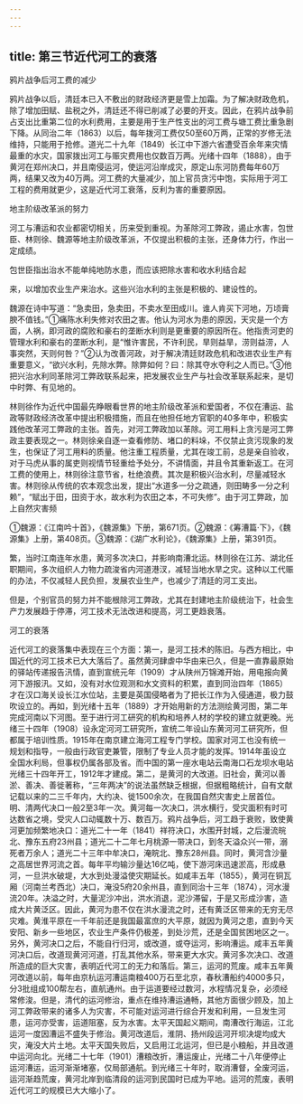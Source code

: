 ```yaml
---
---
---
```

title: 第三节近代河工的衰落
---



鸦片战争后河工费的减少

鸦片战争以后，清廷本已入不敷出的财政经济更是雪上加霜。为了解决财政危机，除了增加田赋、盐税之外，清廷还不得已削减了必要的开支。因此，在鸦片战争前占支出比重第二位的水利费用，主要是用于生产性支出的河工费与塘工费比重急剧下降。从同治二年（1863）以后，每年拨河工费仅50至60万两，正常的岁修无法维持，只能用于抢修。道光二十九年（1849）长江中下游六省遭受百余年来灾情最重的水灾，国家拨出河工与赈灾费用也仅数百万两。光绪十四年（1888），由于黄河在郑州决口，并且南侵运河，使运河沿岸成灾，原定山东河防费每年60万两，结果又改为40万两。河工费的大量减少，加上官员贪污中饱，实际用于河工工程的费用就更少，这是近代河工衰落，反利为害的重要原因。

地主阶级改革派的努力

河工与漕运和农业都密切相关，历来受到重视。为革除河工弊政，遏止水害，包世臣、林则徐、魏源等地主阶级改革派，不仅提出积极的主张，还身体力行，作出一定成绩。

包世臣指出治水不能单纯地防水患，而应该把除水害和收水利结合起

来，以增加农业生产来治水。这些兴治水利的主张是积极的、建设性的。

魏源在诗中写道：“急卖田，急卖田，不卖水至田成川。谁人肯买下河地，万顷膏腴不值钱。”①痛陈水利失修对农田之害。他认为河水为患的原因，天灾是一个方面，人祸，即河政的腐败和豪右的垄断水利则是更重要的原因所在。他指责河吏的管理水利和豪右的垄断水利，是“惟许害民，不许利民，旱则益旱，涝则益涝，人事突然，天则何咎？”②认为改善河政，对于解决清廷财政危机和改进农业生产有重要意义，“欲兴水利，先除水弊。除弊如何？曰：除其夺水夺利之人而已。”③他把兴治水利同革除河工弊政联系起来，把发展农业生产与社会改革联系起来，是切中时弊、有见地的。

林则徐作为近代中国最先睁眼看世界的地主阶级改革派和爱国者，不仅在漕运、盐政等财政经济改革中提出积极措施，而且在他担任地方官职的40多年中，积极实践他改革河工弊政的主张。首先，对河工弊政加以革除。河工用料上贪污是河工弊政主要表现之一。林则徐亲自逐一查看修防、堵口的料垛，不仅禁止贪污现象的发生，也保证了河工用料的质量。他注重工程质量，尤其在竣工前，总是亲自验收，对于马虎从事的属吏则视情节轻重给予处分，不讲情面，并且令其重新返工。在河工费的使用上，林则徐注意节省，杜绝浪费。其次是积极兴治水利，尽量减轻水害。林则徐从传统的农本观念出发，提出“水道多一分之疏通，则田畴多一分之利赖”，“赋出于田，田资于水，故水利为农田之本，不可失修”。由于河工弊政，加上自然灾害频

①魏源：《江南吟十首》，《魏源集》下册，第671页。②魏源：《筹漕篇·下》，《魏源集》上册，第408页。③魏源：《湖广水利论》，《魏源集》上册，第391页。

繁，当时江南连年水患，黄河多次决口，并影响南漕北运。林则徐在江苏、湖北任职期间，多次组织人力物力疏浚省内河道港汊，减轻当地水旱之灾。这种以工代赈的办法，不仅减轻人民负担，发展农业生产，也减少了清廷的河工支出。

但是，个别官员的努力并不能根除河工弊政，尤其在封建地主阶级统治下，社会生产力发展趋于停滞，河工技术无法改进和提高，河工更趋衰落。

河工的衰落

近代河工的衰落集中表现在三个方面：第一，是河工技术的陈旧。与西方相比，中国近代的河工技术已大大落后了。虽然黄河肆虐中华由来已久，但是一直靠最原始的驿站传递报告汛情，直到宣统元年（1909）才从陕州万锦滩开始，用电报向黄河下游报汛。又如，没有对水位观测和水文资料的积累，直到同治四年（1865）才在汉口海关设长江水位站，主要是英国侵略者为了把长江作为入侵通道，极力鼓吹设立的。再如，到光绪十五年（1889）才开始用新的方法测绘黄河图，第二年完成河南以下河图。至于进行河工研究的机构和培养人材的学校的建立就更晚。光绪三十四年（1908）设永定河河工研究所，宣统二年设山东黄河河工研究所，但都属于培训性质。1915年在南京建立海河工程专门学校。国家对河工也没有统一规划和指导，一般由行政官吏兼管，限制了专业人员才能的发挥。1914年虽设立全国水利局，但事权仍属各部及省。而中国的第一座水电站云南海口石龙坝水电站光绪三十四年开工，1912年才建成。第二，是黄河的大改道。旧社会，黄河以善淤、善决、善徙著称，“三年两决”的说法虽然缺乏根据，但据粗略统计，自有文献记载以来的二三千年内，大约决、徙1500余次，在我国自然灾害史上居首位。明、清两代决口一般2至3年一次。黄河每一次决口，洪水横行，受灾面积有时可达数省之境，受灾人口动辄数十万、数百万。鸦片战争后，河工趋于衰败，致使黄河更加频繁地决口：道光二十一年（1841）祥符决口，水围开封城，之后漫流皖北、豫东五府23州县；道光二十二年七月桃源一带决口，到冬天溢众兴一带，溺死者万余人；道光二十三年中牟决口，淹皖北、豫东28州县。同时，黄河含沙量之高居世界河流之首。每年平均输沙量达16亿吨，使下游河床迅速淤高，形成悬河，一旦洪水破堤，大水到处漫溢使灾期延长。如咸丰五年（1855），黄河在铜瓦厢（河南兰考西北）决口，淹没5府20余州县，直到同治十三年（1874），河水漫流20年。决溢之时，大量泥沙冲出，洪水消退，泥沙滞留，于是又形成沙害，造成大片黄泛区。因此，黄河为患不仅在洪水漫流之时，还有黄泛区带来的无穷无尽灾难。黄淮平原在一千年前还是我国最富庶的大平原，就因为黄河之患，直到今天安阳、新乡一些地区，农业生产条件仍极差，到处沙荒，还是全国贫困地区之一。另外，黄河决口之后，不能自行归河，或改道，或夺运河，影响漕运。咸丰五年黄河决口后，改道现黄河河道，打乱其他水系，带来更大水灾。黄河多次决口、改道所造成的巨大灾害，表明近代河工的无力和落后。第三，运河的荒废。咸丰五年黄河改道以前，每年由京杭运河漕运南粮400万石至北京，春秋漕船约4000多只，分3批组成100帮左右，直航通州。由于运道要经过数河，水程情况复杂，必须经常修浚。但是，清代的运河修治，重点在维持漕运通畅，其他方面很少顾及，加上河工弊政带来的诸多人为灾害，不可能对运河进行综合开发和利用，一旦发生河患，运河亦受害，运道阻塞，反为水害。太平天国起义期间，南漕改行海运，江北运河一度因漕运不盛失于修治。黄河改道后，淮阴、扬州段运河开坝决堤均成大灾，淹没大片土地。太平天国失败后，又启用江北运河，但已是小粮船，并且改道中运河向北。光绪二十七年（1901）漕粮改折，漕运废止，光绪二十八年便停止运河漕运，运河渐渐堵塞，仅局部通航。到光绪三十年时，取消漕督，全废河运，运河渐趋荒废，黄河北岸到临清段的运河到民国时已成为平地。运河的荒废，表明近代河工的规模已大大缩小了。
